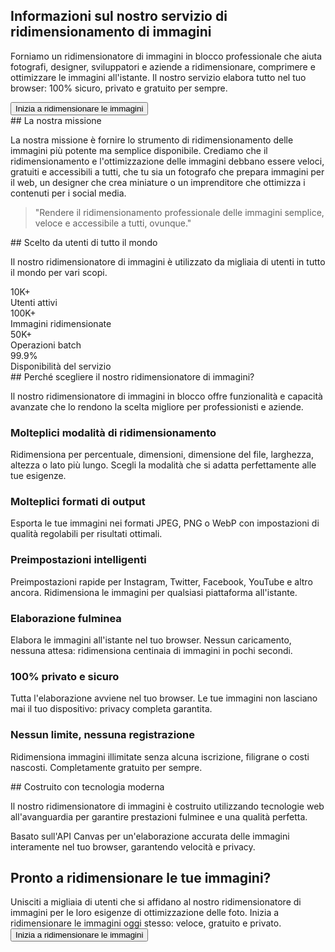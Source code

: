
<Section id="hero">
<div className="text-center py-12 px-4 bg-gradient-to-br from-purple-50 via-purple-50 to-purple-100 dark:from-emerald-950/20 dark:via-teal-950/20 dark:to-cyan-950/20 rounded-lg mb-8">
  <h1 className="text-3xl md:text-4xl font-heading font-bold mb-6 text-foreground">
    Informazioni sul nostro servizio di ridimensionamento di immagini
  </h1>
  <p className="text-lg text-foreground mb-8 leading-relaxed max-w-3xl mx-auto">
    Forniamo un ridimensionatore di immagini in blocco professionale che aiuta fotografi, designer, sviluppatori e aziende a ridimensionare, comprimere e ottimizzare le immagini all'istante. Il nostro servizio elabora tutto nel tuo browser: 100% sicuro, privato e gratuito per sempre.
  </p>
  <Button asChild size="lg" variant="outline" className="text-primary hover:text-primary/80 font-bold">
    <Link href="/">
      <ImageIcon className="h-5 w-5 mr-2" />
      Inizia a ridimensionare le immagini
    </Link>
  </Button>
</div>
</Section>

<Section id="mission">
## La nostra missione

La nostra missione è fornire lo strumento di ridimensionamento delle immagini più potente ma semplice disponibile. Crediamo che il ridimensionamento e l'ottimizzazione delle immagini debbano essere veloci, gratuiti e accessibili a tutti, che tu sia un fotografo che prepara immagini per il web, un designer che crea miniature o un imprenditore che ottimizza i contenuti per i social media.

<div className="bg-card border rounded-lg p-8 my-6 text-center">
  <blockquote className="text-xl italic text-foreground">
    "Rendere il ridimensionamento professionale delle immagini semplice, veloce e accessibile a tutti, ovunque."
  </blockquote>
</div>
</Section>

<Section id="stats">
## Scelto da utenti di tutto il mondo

Il nostro ridimensionatore di immagini è utilizzato da migliaia di utenti in tutto il mondo per vari scopi.

<div className="grid grid-cols-2 md:grid-cols-4 gap-8 my-8">
  <div className="text-center">
    <div className="inline-flex items-center justify-center w-16 h-16 bg-primary/10 dark:bg-primary/10 rounded-full mb-4">
      <Users className="h-8 w-8 text-primary dark:text-primary" />
    </div>
    <div className="text-3xl font-heading font-bold text-foreground mb-2">10K+</div>
    <div className="text-sm text-foreground">Utenti attivi</div>
  </div>
  
  <div className="text-center">
    <div className="inline-flex items-center justify-center w-16 h-16 bg-primary/10 dark:bg-primary/10 rounded-full mb-4">
      <ImageIcon className="h-8 w-8 text-primary dark:text-primary" />
    </div>
    <div className="text-3xl font-heading font-bold text-foreground mb-2">100K+</div>
    <div className="text-sm text-foreground">Immagini ridimensionate</div>
  </div>
  
  <div className="text-center">
    <div className="inline-flex items-center justify-center w-16 h-16 bg-primary/10 dark:bg-primary/10 rounded-full mb-4">
      <Globe className="h-8 w-8 text-primary dark:text-primary" />
    </div>
    <div className="text-3xl font-heading font-bold text-foreground mb-2">50K+</div>
    <div className="text-sm text-foreground">Operazioni batch</div>
  </div>
  
  <div className="text-center">
    <div className="inline-flex items-center justify-center w-16 h-16 bg-primary/10 dark:bg-primary/10 rounded-full mb-4">
      <Award className="h-8 w-8 text-primary dark:text-primary" />
    </div>
    <div className="text-3xl font-heading font-bold text-foreground mb-2">99.9%</div>
    <div className="text-sm text-foreground">Disponibilità del servizio</div>
  </div>
</div>
</Section>

<Section id="features">
## Perché scegliere il nostro ridimensionatore di immagini?

Il nostro ridimensionatore di immagini in blocco offre funzionalità e capacità avanzate che lo rendono la scelta migliore per professionisti e aziende.

<div className="grid md:grid-cols-2 lg:grid-cols-3 gap-8 my-8">
  <div className="bg-card border rounded-lg p-6 hover:shadow-lg transition-shadow">
    <div className="inline-flex items-center justify-center w-12 h-12 bg-primary/10 dark:bg-primary/10 rounded-lg mb-4">
      <Maximize2 className="h-6 w-6 text-primary dark:text-primary" />
    </div>
    <h3 className="text-xl font-heading font-bold mb-3">Molteplici modalità di ridimensionamento</h3>
    <p className="text-foreground">Ridimensiona per percentuale, dimensioni, dimensione del file, larghezza, altezza o lato più lungo. Scegli la modalità che si adatta perfettamente alle tue esigenze.</p>
  </div>
  
  <div className="bg-card border rounded-lg p-6 hover:shadow-lg transition-shadow">
    <div className="inline-flex items-center justify-center w-12 h-12 bg-primary/10 dark:bg-primary/10 rounded-lg mb-4">
      <Monitor className="h-6 w-6 text-primary dark:text-primary" />
    </div>
    <h3 className="text-xl font-heading font-bold mb-3">Molteplici formati di output</h3>
    <p className="text-foreground">Esporta le tue immagini nei formati JPEG, PNG o WebP con impostazioni di qualità regolabili per risultati ottimali.</p>
  </div>
  
  <div className="bg-card border rounded-lg p-6 hover:shadow-lg transition-shadow">
    <div className="inline-flex items-center justify-center w-12 h-12 bg-primary/10 dark:bg-primary/10 rounded-lg mb-4">
      <Smartphone className="h-6 w-6 text-primary dark:text-primary" />
    </div>
    <h3 className="text-xl font-heading font-bold mb-3">Preimpostazioni intelligenti</h3>
    <p className="text-foreground">Preimpostazioni rapide per Instagram, Twitter, Facebook, YouTube e altro ancora. Ridimensiona le immagini per qualsiasi piattaforma all'istante.</p>
  </div>
  
  <div className="bg-card border rounded-lg p-6 hover:shadow-lg transition-shadow">
    <div className="inline-flex items-center justify-center w-12 h-12 bg-primary/10 dark:bg-primary/10 rounded-lg mb-4">
      <Zap className="h-6 w-6 text-primary dark:text-primary" />
    </div>
    <h3 className="text-xl font-heading font-bold mb-3">Elaborazione fulminea</h3>
    <p className="text-foreground">Elabora le immagini all'istante nel tuo browser. Nessun caricamento, nessuna attesa: ridimensiona centinaia di immagini in pochi secondi.</p>
  </div>
  
  <div className="bg-card border rounded-lg p-6 hover:shadow-lg transition-shadow">
    <div className="inline-flex items-center justify-center w-12 h-12 bg-primary/10 dark:bg-primary/10 rounded-lg mb-4">
      <Shield className="h-6 w-6 text-primary dark:text-primary" />
    </div>
    <h3 className="text-xl font-heading font-bold mb-3">100% privato e sicuro</h3>
    <p className="text-foreground">Tutta l'elaborazione avviene nel tuo browser. Le tue immagini non lasciano mai il tuo dispositivo: privacy completa garantita.</p>
  </div>
  
  <div className="bg-card border rounded-lg p-6 hover:shadow-lg transition-shadow">
    <div className="inline-flex items-center justify-center w-12 h-12 bg-primary/10 dark:bg-primary/10 rounded-lg mb-4">
      <Globe className="h-6 w-6 text-primary dark:text-primary" />
    </div>
    <h3 className="text-xl font-heading font-bold mb-3">Nessun limite, nessuna registrazione</h3>
    <p className="text-foreground">Ridimensiona immagini illimitate senza alcuna iscrizione, filigrane o costi nascosti. Completamente gratuito per sempre.</p>
  </div>
</div>
</Section>

<Section id="technology">
## Costruito con tecnologia moderna

Il nostro ridimensionatore di immagini è costruito utilizzando tecnologie web all'avanguardia per garantire prestazioni fulminee e una qualità perfetta.

<InfoBox type="success" title="Elaborazione lato client">
Basato sull'API Canvas per un'elaborazione accurata delle immagini interamente nel tuo browser, garantendo velocità e privacy.
</InfoBox>
</Section>

<Section id="cta">
<div className="text-center py-16 px-4 bg-gradient-to-br from-purple-50 via-purple-50 to-purple-100 dark:from-emerald-950/20 dark:via-teal-950/20 dark:to-cyan-950/20 text-white rounded-lg my-8">
  <h2 className="text-3xl md:text-4xl font-heading font-bold mb-6">
    Pronto a ridimensionare le tue immagini?
  </h2>
  <div className="text-xl mb-8 opacity-90 max-w-2xl mx-auto">
    Unisciti a migliaia di utenti che si affidano al nostro ridimensionatore di immagini per le loro esigenze di ottimizzazione delle foto. Inizia a ridimensionare le immagini oggi stesso: veloce, gratuito e privato.
  </div>
  <Button asChild size="lg" variant="outline" className="bg-white !text-primary hover:bg-gray-100">
    <Link href="/">
      <ImageIcon className="h-5 w-5 mr-2" />
      Inizia a ridimensionare le immagini
    </Link>
  </Button>
</div>
</Section>
